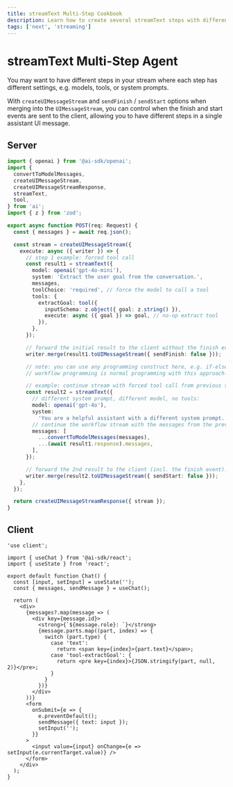 ```yaml
---
title: streamText Multi-Step Cookbook
description: Learn how to create several streamText steps with different settings
tags: ['next', 'streaming']
---
```


# streamText Multi-Step Agent

You may want to have different steps in your stream where each step has different settings,
e.g. models, tools, or system prompts.

With `createUIMessageStream` and `sendFinish` / `sendStart` options when merging
into the `UIMessageStream`, you can control when the finish and start events are sent to the client,
allowing you to have different steps in a single assistant UI message.

## Server

```typescript filename='app/api/chat/route.ts'
import { openai } from '@ai-sdk/openai';
import {
  convertToModelMessages,
  createUIMessageStream,
  createUIMessageStreamResponse,
  streamText,
  tool,
} from 'ai';
import { z } from 'zod';

export async function POST(req: Request) {
  const { messages } = await req.json();

  const stream = createUIMessageStream({
    execute: async ({ writer }) => {
      // step 1 example: forced tool call
      const result1 = streamText({
        model: openai('gpt-4o-mini'),
        system: 'Extract the user goal from the conversation.',
        messages,
        toolChoice: 'required', // force the model to call a tool
        tools: {
          extractGoal: tool({
            inputSchema: z.object({ goal: z.string() }),
            execute: async ({ goal }) => goal, // no-op extract tool
          }),
        },
      });

      // forward the initial result to the client without the finish event:
      writer.merge(result1.toUIMessageStream({ sendFinish: false }));

      // note: you can use any programming construct here, e.g. if-else, loops, etc.
      // workflow programming is normal programming with this approach.

      // example: continue stream with forced tool call from previous step
      const result2 = streamText({
        // different system prompt, different model, no tools:
        model: openai('gpt-4o'),
        system:
          'You are a helpful assistant with a different system prompt. Repeat the extract user goal in your answer.',
        // continue the workflow stream with the messages from the previous step:
        messages: [
          ...convertToModelMessages(messages),
          ...(await result1.response).messages,
        ],
      });

      // forward the 2nd result to the client (incl. the finish event):
      writer.merge(result2.toUIMessageStream({ sendStart: false }));
    },
  });

  return createUIMessageStreamResponse({ stream });
}
```

## Client

```tsx filename="app/page.tsx"
'use client';

import { useChat } from '@ai-sdk/react';
import { useState } from 'react';

export default function Chat() {
  const [input, setInput] = useState('');
  const { messages, sendMessage } = useChat();

  return (
    <div>
      {messages?.map(message => (
        <div key={message.id}>
          <strong>{`${message.role}: `}</strong>
          {message.parts.map((part, index) => {
            switch (part.type) {
              case 'text':
                return <span key={index}>{part.text}</span>;
              case 'tool-extractGoal': {
                return <pre key={index}>{JSON.stringify(part, null, 2)}</pre>;
              }
            }
          })}
        </div>
      ))}
      <form
        onSubmit={e => {
          e.preventDefault();
          sendMessage({ text: input });
          setInput('');
        }}
      >
        <input value={input} onChange={e => setInput(e.currentTarget.value)} />
      </form>
    </div>
  );
}
```

